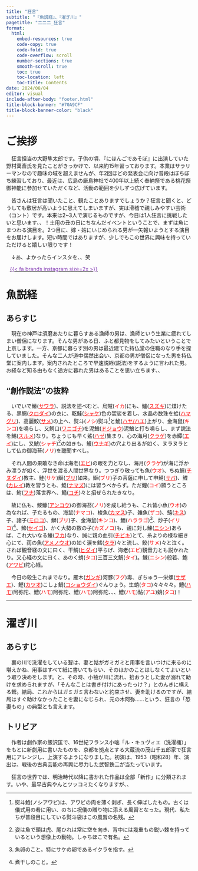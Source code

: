 ```yaml
---
title: "狂言"
subtitle: "『魚説経』、『濯ぎ川』"
pagetitle: "二二二_狂言"
format: 
  html:
    embed-resources: true
    code-copy: true
    code-fold: true
    code-overflow: scroll
    number-sections: true
    smooth-scroll: true
    toc: true
    toc-location: left
    toc-title: Contents
date: 2024/08/04
editor: visual
include-after-body: "footer.html"
title-block-banner: "#70A9CF"
title-block-banner-color: "black"
---
```


# ご挨拶

　狂言担当の大野隼太郎です。子供の頃、『にほんごであそぼ』に出演していた野村萬斎氏を見たことがきっかけで、以来約15年習っております。本業はサラリーマンなので趣味の域を超えませんが、年2回ほどの発表会に向け普段はぼちぼち練習しており、最近は、広島の厳島神社で400年以上続く奉納祭である桃花祭御神能に参加せていただくなど、活動の範囲を少しずつ広げています。

　皆さんは狂言は聞いたこと、観たことありますでしょうか？狂言と聞くと、どうしても敷居が高いように思えてしまいますが、実は滑稽で親しみやすい芸術（コント）です。本来は2~3人で演じるものですが、今日は1人狂言に挑戦したいと思います、、！土用の丑の日にちなんだイベントということで、まずは魚にまつわる演目を。2つ目に、嫁・姑にいじめられる男が一矢報いようとする演目をお届けします。短い時間ではありますが、少しでもこの世界に興味を持っていただけると嬉しい限りです！

　↓あ、よかったらインスタを、、笑

<p style="text-align: left; margin-left: 10px;">
  <a href="https://www.instagram.com/shun_o_7" class="custom-instagram-icon"> [{{< fa brands instagram size=2x >}}]{style="color:#833AB4"}
  </a>
</p>

# 魚説経

## あらすじ

　現在の神戸は須磨あたりに暮らすある漁師の男は、漁師という生業に疲れてしまい僧侶になります。そんな男がある日、ふと都見物をしてみたいということで上京します。一方、京都に暮らす別の男は最近建てた持仏堂の住職のなり手を探していました。そんな二人が道中偶然出会い、京都の男が僧侶になった男を持仏堂に案内します。案内されたところで早速説経(説法)をするように言われた男。お経など知る由もなく途方に暮れた男はあることを思い立ちます、、

## "創作説法"の抜粋

　いでいで鰆([サワラ](https://www.zukan-bouz.com/com/%E3%82%B5%E3%83%AF%E3%83%A9){style="color:red;"})、説法を述べむと、烏賊([イカ]{style="color:red;"})にも、鱸([スズキ](https://www.zukan-bouz.com/syu/%E3%82%B9%E3%82%BA%E3%82%AD){style="color:red;"})に煤けたる、黒鯛([クロダイ](https://www.zukan-bouz.com/syu/%E3%82%AF%E3%83%AD%E3%83%80%E3%82%A4){style="color:red;"})の衣に、乾鮭([シャケ](https://www.zukan-bouz.com/com/%E3%82%B5%E3%82%B1){style="color:red;"})色の袈裟を着し、水晶の数珠を蛤([ハマグリ](https://www.zukan-bouz.com/syu/%E3%83%8F%E3%83%9E%E3%82%B0%E3%83%AA){style="color:red;"})、高麗鮫([サメ](https://www.zukan-bouz.com/com/%E3%82%B5%E3%83%A1){style="color:red;"})の上へ、熨斗([ノシ]{style="color:red;"})熨斗[^1]と鮠([ハヤ/ハエ](https://www.zukan-bouz.com/syu/%E3%82%AA%E3%82%A4%E3%82%AB%E3%83%AF){style="color:red;"})上がり、金海鼠([キンコ]{style="color:red;"})を鳴らし、又鰐口([ワニゴチ](https://www.zukan-bouz.com/syu/%E3%83%AF%E3%83%8B%E3%82%B4%E3%83%81){style="color:red;"})を泥鰌([ドジョウ](https://www.zukan-bouz.com/com/%E3%83%89%E3%82%B8%E3%83%A7%E3%82%A6){style="color:red;"})泥鰌と打ち鳴らし、まず説法を鯣([スルメ](https://www.zukan-bouz.com/syu/%E3%82%B9%E3%83%AB%E3%83%A1%E3%82%A4%E3%82%AB){style="color:red;"})なり。ちょうじも早く鯊([ハゼ](https://www.zukan-bouz.com/com/%E3%83%8F%E3%82%BC){style="color:red;"})集まり、心の海月([クラゲ](https://www.zukan-bouz.com/syu/%E3%83%93%E3%82%BC%E3%83%B3%E3%82%AF%E3%83%A9%E3%82%B2){style="color:red;"})を赤鱏([エイ](https://www.zukan-bouz.com/com/%E3%82%A8%E3%82%A4){style="color:red;"})にし、又鯱([シャチ]{style="color:red;"})^[姿は魚で頭は虎、尾ひれは常に空を向き、背中には幾重もの鋭い棘を持っているという想像上の動物。しゃちほこで有名。]の如きも、鰻([ウナギ](https://www.zukan-bouz.com/com/%E3%82%A6%E3%83%8A%E3%82%AE){style="color:red;"})の穴より出るが如く、ヌラヌラとして仏の御海苔([ノリ]{style="color:red;"})を聴聞すべし。

[^1]: 熨斗鮑(ノシアワビ)は、アワビの肉を薄く剥ぎ、長く伸ばしたもの。古くは儀式用の肴に用い、のちに祝儀の贈り物に添える風習となった。現代、私たちが普段目にしている熨斗袋はこの風習の名残。

　それ人間の果敢なき命は海老([エビ](https://www.zukan-bouz.com/syu/%E3%82%A2%E3%82%AB%E3%82%A8%E3%83%93){style="color:red;"})の眼を力となし、海月([クラゲ]{style="color:red;"})が海に浮かみ漂うが如く、浮世を渡る人間世界なり。つつぎり敬っても魚([ウオ]{style="color:red;"})、ちぬ鯛([チヌダイ](https://www.zukan-bouz.com/syu/%E3%82%AF%E3%83%AD%E3%83%80%E3%82%A4){style="color:red;"})教主、鮭([サケ]{style="color:red;"})鰤([ブリ](https://www.zukan-bouz.com/syu/%E3%83%96%E3%83%AA){style="color:red;"})如来。鰤([ブリ]{style="color:red;"})子の菩薩に申して申鯖([サバ](https://www.zukan-bouz.com/com/%E3%82%B5%E3%83%90){style="color:red;"})、鰈([カレイ](https://www.zukan-bouz.com/com/%E3%82%AB%E3%83%AC%E3%82%A4){style="color:red;"})教を習うとも、鯰([ナマズ](https://www.zukan-bouz.com/com/%E3%83%8A%E3%83%9E%E3%82%BA){style="color:red;"})には習うべからず。ただ鯉([コイ]{style="color:red;"})願うところは、鮒([フナ](https://www.zukan-bouz.com/syu/%E3%83%8B%E3%82%B4%E3%83%AD%E3%83%96%E3%83%8A){style="color:red;"})落世界へ、鯒([コチ](https://www.zukan-bouz.com/syu/%E3%83%9E%E3%82%B4%E3%83%81){style="color:red;"})々と招ぜられたきなり。

　故に仏も、鮟鱇([アンコウ](https://www.zukan-bouz.com/com/%E3%82%A2%E3%83%B3%E3%82%B3%E3%82%A6){style="color:red;"})の御海苔([ノリ]{style="color:red;"})を成し給うも、これ皆小魚([ウオ]{style="color:red;"})の為なれば、子たるもの、海鼠([ナマコ]{style="color:red;"})、梭魚([カマス](https://www.zukan-bouz.com/syu/%E3%82%A2%E3%82%AB%E3%82%AB%E3%83%9E%E3%82%B9){style="color:red;"})子、雑魚([ザコ]{style="color:red;"})、鱚([キス](https://www.zukan-bouz.com/syu/%E3%82%B7%E3%83%AD%E3%82%AE%E3%82%B9){style="color:red;"})子、諸子([モロコ](https://www.zukan-bouz.com/syu/%E3%83%9B%E3%83%B3%E3%83%A2%E3%83%AD%E3%82%B3){style="color:red;"})、鰤([ブリ]{style="color:red;"})子、金海鼠([キンコ]{style="color:red;"})、鮞([ハララゴ]{style="color:red;"})[^2]、炒子([イリコ]{style="color:red;"})^[煮干しのこと。]、鮬([セイゴ](https://www.zukan-bouz.com/syu/%E3%82%B9%E3%82%BA%E3%82%AD){style="color:red;"})、かく大勢の数の子([カズノコ]{style="color:red;"})も、親に対し鰊([ニシン](https://www.zukan-bouz.com/syu/%E3%83%8B%E3%82%B7%E3%83%B3){style="color:red;"})あらば、これ大いなる鱶([フカ](https://www.zukan-bouz.com/syu/%E3%83%9B%E3%82%B7%E3%82%B6%E3%83%A1){style="color:red;"})なり、誠に親の血引([チビキ](https://www.zukan-bouz.com/syu/%E3%83%8F%E3%83%81%E3%83%93%E3%82%AD){style="color:red;"})とて、糸よりの様な細き心にて、雨の魚([アメノウオ](https://www.zukan-bouz.com/syu/%E3%82%A2%E3%83%9E%E3%82%B4){style="color:red;"})の如く涙を鱈([タラ](https://www.zukan-bouz.com/com/%E3%82%BF%E3%83%A9){style="color:red;"})々と流し、鮫([サメ]{style="color:red;"})々と泣く。されば観音経の文に曰く、干鯛([ヒダイ](https://www.zukan-bouz.com/syu/%E3%83%98%E3%83%80%E3%82%A4){style="color:red;"})平らげ、海老([エビ]{style="color:red;"})観音力とも説かれたり。又心経の文に曰く、あのく蛸([タコ]{style="color:red;"})三百三文鯛([タイ]{style="color:red;"})。鰊([ニシン]{style="color:red;"})般若、鮑([アワビ](https://www.zukan-bouz.com/syu/%E3%82%A2%E3%82%AB%E3%82%A2%E3%83%AF%E3%83%93){style="color:red;"})陀心経。

[^2]: 魚卵のこと。特にサケの卵であるイクラを指す。

　今日の殺生これまでなり。雁木([ガンギ](https://www.zukan-bouz.com/syu/%E3%82%BD%E3%82%B3%E3%82%AC%E3%83%B3%E3%82%AE%E3%82%A8%E3%82%A4){style="color:red;"})河豚([フグ]{style="color:red;"})毒、ぎちゅう一栄螺([サザエ](https://www.zukan-bouz.com/syu/%E3%82%B5%E3%82%B6%E3%82%A8){style="color:red;"})、鰹([カツオ](https://www.zukan-bouz.com/syu/%E3%82%AB%E3%83%84%E3%82%AA){style="color:red;"})こしょ鯛([コショウダイ](https://www.zukan-bouz.com/syu/%E3%82%B3%E3%82%B7%E3%83%A7%E3%82%A6%E3%83%80%E3%82%A4){style="color:red;"})ぐんりょう。生蛸([タコ]{style="color:red;"})々々々々。鱧([ハモ](https://www.zukan-bouz.com/syu/%E3%83%8F%E3%83%A2){style="color:red;"})阿弥陀、鱧([ハモ]{style="color:red;"})阿弥陀、鱧([ハモ]{style="color:red;"})阿弥陀、、、鱧([ハモ]{style="color:red;"})鮎([アユ]{style="color:red;"})蛸([タコ]{style="color:red;"})！

------------------------------------------------------------------------

# 濯ぎ川

## あらすじ

　裏の川で洗濯をしている聟は、妻と姑がガミガミと用事を言いつけに来るのに堪えかね、用事はすべて紙に書いてもらい、そのほかのことはしなくてよいという取り決めをします。と、その時、小袖が川に流れ、拾おうとした妻が溺れて助けを求められますが、「そんなことは書き付けにあったっけ？」とのんきに構える聟。結局、これからはガミガミ言わないと約束させ、妻を助けるのですが、結局はすぐ助けなかったことを妻になじられ、元の木阿弥……という、狂言の「恐妻もの」の典型とも言えます。

## トリビア

　作者は劇作家の飯沢匡で、16世紀フランス小咄「ル・キュヴィエ（洗濯桶）」をもとに新劇用に書いたものを、京都を拠点とする大蔵流の茂山千五郎家で狂言用にアレンジし、上演するようになりました。初演は、1953（昭和28）年、演出は、戦後の古典芸能の再興に尽力した武智鉄二が当たっています。

　狂言の世界では、明治時代以降に書かれた作品は全部「新作」に分類されます。いや、最早古典やんとツッコミたくなりますが、、
